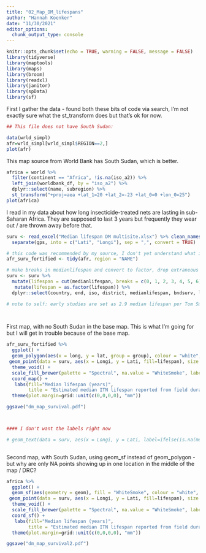 ```yaml
---
title: "02_Map_DM_lifespans"
author: "Hannah Koenker"
date: "11/30/2021"
editor_options: 
  chunk_output_type: console
---
```


```r
knitr::opts_chunk$set(echo = TRUE, warning = FALSE, message = FALSE)
library(tidyverse)
library(maptools)
library(maps)
library(broom)
library(readxl)
library(janitor)
library(spData)
library(sf)
```

First I gather the data - found both these bits of code via search, I'm not exactly sure what the st_transform does but that's ok for now.


``` r
## This file does not have South Sudan:

data(wrld_simpl)
afr=wrld_simpl[wrld_simpl$REGION==2,]
plot(afr)
```

This map source from World Bank has South Sudan, which is better.
```r
africa = world %>% 
  filter(continent == "Africa", !is.na(iso_a2)) %>% 
  left_join(worldbank_df, by = "iso_a2") %>% 
  dplyr::select(name, subregion) %>% 
  st_transform("+proj=aea +lat_1=20 +lat_2=-23 +lat_0=0 +lon_0=25")
plot(africa)

```

I read in my data about how long insecticide-treated nets are lasting in sub-Saharan Africa. They are supposed to last 3 years but frequently they wear out / are thrown away before that.


```r
surv <- read_excel("Median lifespan DM multisite.xlsx") %>% clean_names() %>% 
  separate(gps, into = c("Lati", "Longi"), sep = ",", convert = TRUE) 

# this code was recommended by my source, I don't yet understand what it does exactly or why we call it 'fortified', but ok.
afr_surv_fortified <- tidy(afr, region = "NAME")

# make breaks in medianlifespan and convert to factor, drop extraneous variables
surv <- surv %>%
  mutate(lifespan = cut(medianlifespan, breaks = c(0, 1, 2, 3, 4, 5, 6))) %>%
   mutate(lifespan = as.factor(lifespan)) %>% 
  dplyr::select(country, end, iso, district, medianlifespan, bndsurv, lifespan, Lati, Longi)

# note to self: early studies are set as 2.9 median lifespan per Tom Smith's unpublished paper from July 2021, across all brands and sites.

  
```

First map, with no South Sudan in the base map. This is what I'm going for but I will get in trouble because of the base map.

```r

afr_surv_fortified %>% 
  ggplot() +
  geom_polygon(aes(x = long, y = lat, group = group), colour = "white", size = .5, fill = "WhiteSmoke") +
 geom_point(data = surv, aes(x = Longi, y = Lati, fill=lifespan), size = 2, shape = 21, colour = "darkgrey", alpha = 8/10) +
  theme_void() +
  scale_fill_brewer(palette = "Spectral", na.value = "WhiteSmoke", labels = c("0-1", "1-2", "2-3", "3-4", "4-5", "5-6", "results pending or unpublished")) +
  coord_map() +
   labs(fill="Median lifespan (years)",
        title = "Estimated median ITN lifespan reported from field durability studies, 2008-present") +
  theme(plot.margin=grid::unit(c(0,0,0,0), "mm"))

ggsave("dm_map_survival.pdf")



#### I don't want the labels right now

# geom_text(data = surv, aes(x = Longi, y = Lati, label=ifelse(is.na(medianlifespan),as.character(district),as.character(bndsurv))), hjust=1.1, vjust=1.1, size = 2) +
   
```

Second map, with South Sudan, using geom_sf instead of geom_polygon - but why are only NA points showing up in one location in the middle of the map / DRC? 

```r
africa %>% 
  ggplot() +
  geom_sf(aes(geometry = geom), fill = "WhiteSmoke", colour = "white", size = .5) +
 geom_point(data = surv, aes(x = Longi, y = Lati, fill=lifespan), size = 2, shape = 21, colour = "darkgrey", alpha = 8/10) +
  theme_void() +
  scale_fill_brewer(palette = "Spectral", na.value = "WhiteSmoke", labels = c("0-1", "1-2", "2-3", "3-4", "4-5", "5-6", "results pending or unpublished")) +
  coord_sf() +
   labs(fill="Median lifespan (years)",
        title = "Estimated median ITN lifespan reported from field durability studies, 2008-present") +
  theme(plot.margin=grid::unit(c(0,0,0,0), "mm"))

ggsave("dm_map_survival2.pdf")
```


